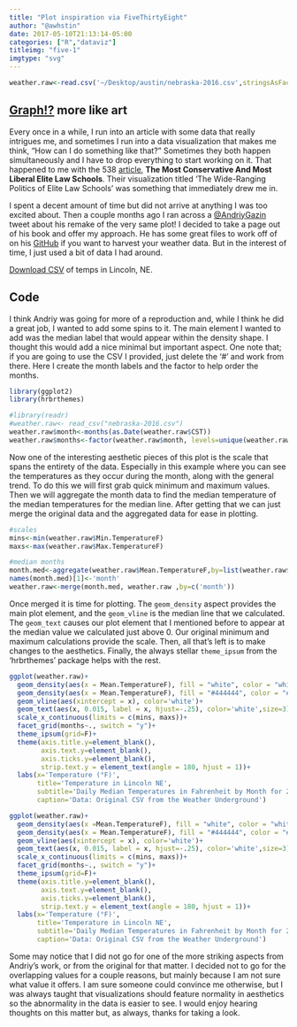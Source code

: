 ```yaml
---
title: "Plot inspiration via FiveThirtyEight"
author: "@awhstin"
date: 2017-05-10T21:13:14-05:00
categories: ["R","dataviz"]
titleimg: "five-1"
imgtype: "svg"
---
```

```r
weather.raw<-read.csv('~/Desktop/austin/nebraska-2016.csv',stringsAsFactors = F)
```
<h2><a href="https://xkcd.com/523/" target="_blank">Graph!?</a> more like art</h2>
Every once in a while, I run into an article with some data that really intrigues me, and sometimes I run into a data visualization that makes me think, "How can I do something like that?" Sometimes they both happen simultaneously and I have to drop everything to start working on it. That happened to me with the 538 <a href="https://fivethirtyeight.com/features/the-most-conservative-and-most-liberal-elite-law-schools/" target="_blank">article</a>, <strong>The Most Conservative And Most Liberal Elite Law Schools</strong>. Their visualization titled 'The Wide-Ranging Politics of Elite Law Schools' was something that immediately drew me in. 

I spent a decent amount of time but did not arrive at anything I was too excited about. Then a couple months ago I ran across a <a href="https://twitter.com/AndriyGazin" target="_blank">@AndriyGazin</a> tweet about his remake of the very same plot! I decided to take a page out of his book and offer my approach. He has some great files to work off of on his <a href="https://github.com/andriy-gazin/weatherviz" target="_blank">GitHub</a> if you want to harvest your weather data. But in the interest of time, I just used a bit of data I had around. 

<a href="https://drive.google.com/open?id=0ByOfjCmqEilLYndpOWJyZXhPVUk" target="_blank">Download CSV</a> of temps in Lincoln, NE.

<h2>Code</h2>

I think Andriy was going for more of a reproduction and, while I think he did a great job, I wanted to add some spins to it. The main element I wanted to add was the median label that would appear within the density shape. I thought this would add a nice minimal but important aspect. One note that; if you are going to use the CSV I provided, just delete the '#' and work from there. Here I create the month labels and the factor to help order the months. 

```r
library(ggplot2)
library(hrbrthemes)

#library(readr)
#weather.raw<- read_csv("nebraska-2016.csv")
weather.raw$month<-months(as.Date(weather.raw$CST))
weather.raw$months<-factor(weather.raw$month, levels=unique(weather.raw$month))
```
Now one of the interesting aesthetic pieces of this plot is the scale that spans the entirety of the data. Especially in this example where you can see the temperatures as they occur during the month, along with the general trend. To do this we will first grab quick minimum and maximum values. Then we will aggregate the month data to find the median temperature of the median temperatures for the median line. After getting that we can just merge the original data and the aggregated data for ease in plotting. 
```r
#scales
mins<-min(weather.raw$Min.TemperatureF)
maxs<-max(weather.raw$Max.TemperatureF)

#median months
month.med<-aggregate(weather.raw$Mean.TemperatureF,by=list(weather.raw$months),median)
names(month.med)[1]<-'month'
weather.raw<-merge(month.med, weather.raw ,by=c('month'))
```
Once merged it is time for plotting. The <code>geom_density</code> aspect provides the main plot element, and the <code>geom_vline</code> is the median line that we calculated. The <code>geom_text</code> causes our plot element that I mentioned before to appear at the median value we calculated just above 0. Our original minimum and maximum calculations provide the scale. Then, all that's left is to make changes to the aesthetics. Finally, the always stellar <code>theme_ipsum</code> from the 'hrbrthemes' package helps with the rest. 
```r
ggplot(weather.raw)+
  geom_density(aes(x = Mean.TemperatureF), fill = "white", color = "white", size = 3.5)+
  geom_density(aes(x = Mean.TemperatureF), fill = "#444444", color = "#444444", size = .5)+  
  geom_vline(aes(xintercept = x), color='white')+
  geom_text(aes(x, 0.015, label = x, hjust=-.25), color='white',size=3)+
  scale_x_continuous(limits = c(mins, maxs))+
  facet_grid(months~., switch = "y")+
  theme_ipsum(grid=F)+
  theme(axis.title.y=element_blank(),
        axis.text.y=element_blank(),
        axis.ticks.y=element_blank(),
        strip.text.y = element_text(angle = 180, hjust = 1))+
  labs(x='Temperature (°F)',
       title='Temperature in Lincoln NE',
       subtitle='Daily Median Temperatures in Fahrenheit by Month for 2016',
       caption='Data: Original CSV from the Weather Underground')
```
```r
ggplot(weather.raw)+
  geom_density(aes(x =Mean.TemperatureF), fill = "white", color = "white", size = 3.5)+
  geom_density(aes(x = Mean.TemperatureF), fill = "#444444", color = "#444444", size = .5)+  
  geom_vline(aes(xintercept = x), color='white')+
  geom_text(aes(x, 0.015, label = x, hjust=-.25), color='white',size=3)+
  scale_x_continuous(limits = c(mins, maxs))+
  facet_grid(months~., switch = "y")+
  theme_ipsum(grid=F)+
  theme(axis.title.y=element_blank(),
        axis.text.y=element_blank(),
        axis.ticks.y=element_blank(),
        strip.text.y = element_text(angle = 180, hjust = 1))+
  labs(x='Temperature (°F)',
       title='Temperature in Lincoln NE',
       subtitle='Daily Median Temperatures in Fahrenheit by Month for 2016',
       caption='Data: Original CSV from the Weather Underground')
```
Some may notice that I did not go for one of the more striking aspects from Andriy's work, or from the original for that matter. I decided not to go for the overlapping values for a couple reasons, but mainly because I am not sure what value it offers. I am sure someone could convince me otherwise, but I was always taught that visualizations should feature normality in aesthetics so the abnormality in the data is easier to see. I would enjoy hearing thoughts on this matter but, as always, thanks for taking a look. 





